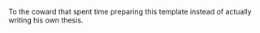 To the coward that spent time preparing this template instead of actually writing his own thesis.

\cleardoublepage
